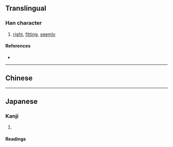 {{character info}}
==Translingual==

===Han character===
{{Han char|rn=40|rad=宀|as=04|sn=7|four=|canj=JNIM|ids=⿱宀彑,⿱宀互}}

# [[right]], [[fitting]], [[seemly]]

====References====
* {{Han ref|kx=0283.020|dkj=07089|dj=0556.100|hdz=20917.040|uh=5B90|ud=23440}}

----

==Chinese==
{{zh-see|宜|v}}

----

==Japanese==

===Kanji===
{{ja-kanji|grade=|rs=宀04}}

# {{rfdef|ja|sort=宀04}}

====Readings====
{{ja-readings
|on=ぎ
|kun=よろ-し.い, むべ-
}}